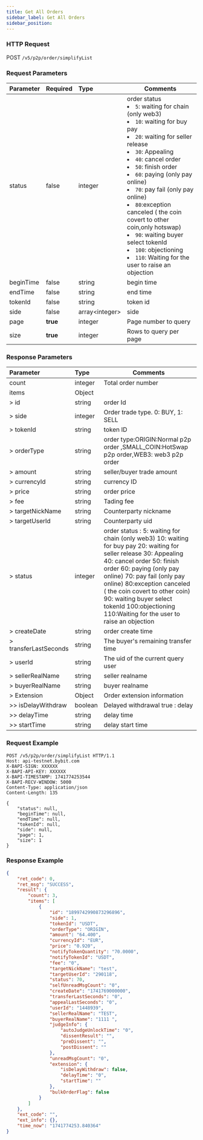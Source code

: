 ```yaml
---
title: Get All Orders
sidebar_label: Get All Orders
sidebar_position: 
---
```


### HTTP Request
POST `/v5/p2p/order/simplifyList`

### Request Parameters
| Parameter | Required | Type | Comments|
|:----- |:-------|:-----|------ |
|status|false|integer|order status <li><code>5</code>: waiting for chain (only web3)</li><li><code>10</code>: waiting for buy pay</li><li><code>20</code>: waiting for seller release</li><li><code>30</code>: Appealing</li><li><code>40</code>: cancel order</li><li><code>50</code>: finish order</li><li><code>60</code>: paying (only pay online)</li><li><code>70</code>: pay fail (only pay online)</li><li><code>80</code>:exception canceled ( the coin covert to other coin,only hotswap)</li><li><code>90</code>: waiting buyer select tokenId</li><li><code>100</code>: objectioning</li><li><code>110</code>: Waiting for the user to raise an objection</li>|
|beginTime|false|string|begin time|
|endTime|false|string|end time|
|tokenId|false|string|token id|
|side|false|array&lt;integer&gt;|side|
|page|**true**|integer|Page number to query|
|size|**true**|integer|Rows to query per page|

### Response Parameters
| Parameter | Type | Comments|
|:----- |:-----|----- |
|count |integer |Total order number |
|items |Object ||
|> id|string|order Id|
|> side|integer|Order trade type. 0: BUY, 1: SELL|
|> tokenId|string|token ID|
|> orderType|string|order type:ORIGIN:Normal p2p order ,SMALL_COIN:HotSwap p2p order,WEB3: web3 p2p order|
|> amount|string|seller/buyer trade amount|
|> currencyId|string|currency ID|
|> price|string|order price|
|> fee|string|Tading fee|
|> targetNickName|string|Counterparty nickname|
|> targetUserId|string|Counterparty uid|
|> status|integer|order status : 5: waiting for chain (only web3) 10: waiting for buy pay 20: waiting for seller release 30: Appealing 40: cancel order 50: finish order 60: paying (only pay online) 70: pay fail (only pay online) 80:exception canceled ( the coin covert to other coin) 90: waiting buyer select tokenId 100:objectioning 110:Waiting for the user to raise an objection|
|> createDate|string|order create time|
|> transferLastSeconds|string|The buyer's remaining transfer time|
|> userId|string|The uid of the current query user|
|> sellerRealName|string|seller realname|
|> buyerRealName|string|buyer realname|
|> Extension|Object|Order extension information|
|>> isDelayWithdraw|boolean|Delayed withdrawal true : delay|
|>> delayTime|string|delay time|
|>> startTime|string|delay start time|

### Request Example

```http
POST /v5/p2p/order/simplifyList HTTP/1.1
Host: api-testnet.bybit.com
X-BAPI-SIGN: XXXXXX
X-BAPI-API-KEY: XXXXXX
X-BAPI-TIMESTAMP: 1741774253544
X-BAPI-RECV-WINDOW: 5000
Content-Type: application/json
Content-Length: 135

{
    "status": null,
    "beginTime": null,
    "endTime": null,
    "tokenId": null,
    "side": null,
    "page": 1,
    "size": 1
}
```

### Response Example

```json
{
    "ret_code": 0,
    "ret_msg": "SUCCESS",
    "result": {
        "count": 3,
        "items": [
            {
                "id": "1899742990873296896",
                "side": 1,
                "tokenId": "USDT",
                "orderType": "ORIGIN",
                "amount": "64.400",
                "currencyId": "EUR",
                "price": "0.920",
                "notifyTokenQuantity": "70.0000",
                "notifyTokenId": "USDT",
                "fee": "0",
                "targetNickName": "test",
                "targetUserId": "290118",
                "status": 70,
                "selfUnreadMsgCount": "0",
                "createDate": "1741769000000",
                "transferLastSeconds": "0",
                "appealLastSeconds": "0",
                "userId": "1448939",
                "sellerRealName": "TEST",
                "buyerRealName": "1111 ",
                "judgeInfo": {
                    "autoJudgeUnlockTime": "0",
                    "dissentResult": "",
                    "preDissent": "",
                    "postDissent": ""
                },
                "unreadMsgCount": "0",
                "extension": {
                    "isDelayWithdraw": false,
                    "delayTime": "0",
                    "startTime": ""
                },
                "bulkOrderFlag": false
            }
        ]
    },
    "ext_code": "",
    "ext_info": {},
    "time_now": "1741774253.840364"
}
```
